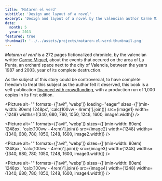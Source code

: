 ```yaml
---
title: 'Mataren el verd'
subtitle: 'Design and layout of a novel'
excerpt: 'Design and layout of a novel by the valencian author Carme Miquel.'
date:
  month: 5
  year: 2013
featured: true
thumbnail: '../../assets/projects/mataren-el-verd-thumbnail.png'
---
```



_Mataren el verd_ is a 272 pages fictionalized chronicle, by the valencian writter [Carme Miquel](https://carmemiquel.com), about the events that occured on the area of La Punta, an orchard space next to the city of Valencia, between the years 1987 and 2003, year of its complete destruction.

As the subject of this story could be controversial, to have complete freedom to treat this subject as the author felt it deserved, this book is a self-publication [financed with crowdfunding,](https://www.verkami.com/projects/3969-mataren-el-verd-una-novella-sobre-la-punta/) with a production run of 1,000 copies in its first edition.

<Picture
	alt=""
	formats={['avif', 'webp']}
	loading="eager"
	sizes={['(min-width: 80em) 1248px', 'calc(100vw - 4rem)'].join()}
	src={image1}
	width={1248}
	widths={[340, 680, 780, 1050, 1248, 1600, image1.width]}
/>

<Picture
	alt=""
	formats={['avif', 'webp']}
	sizes={['(min-width: 80em) 1248px', 'calc(100vw - 4rem)'].join()}
	src={image2}
	width={1248}
	widths={[340, 680, 780, 1050, 1248, 1600, image2.width]}
/>

<Picture
	alt=""
	formats={['avif', 'webp']}
	sizes={['(min-width: 80em) 1248px', 'calc(100vw - 4rem)'].join()}
	src={image3}
	width={1248}
	widths={[340, 680, 780, 1050, 1248, 1600, image3.width]}
/>

<Picture
	alt=""
	formats={['avif', 'webp']}
	sizes={['(min-width: 80em) 1248px', 'calc(100vw - 4rem)'].join()}
	src={image4}
	width={1248}
	widths={[340, 680, 780, 1050, 1248, 1600, image4.width]}
/>
